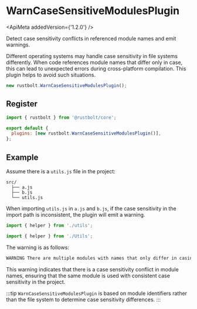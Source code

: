
# WarnCaseSensitiveModulesPlugin

<ApiMeta addedVersion={'1.2.0'} />

Detect case sensitivity conflicts in referenced module names and emit warnings.

Different operating systems may handle case sensitivity in file systems differently. When code references module names that differ only in case, this can lead to unexpected errors during cross-platform compilation. This plugin helps to avoid such situations.

```js
new rustbolt.WarnCaseSensitiveModulesPlugin();
```

## Register

```js title="rustbolt.config.mjs"
import { rustbolt } from '@rustbolt/core';

export default {
  plugins: [new rustbolt.WarnCaseSensitiveModulesPlugin()],
};
```

## Example

Assume there is a `utils.js` file in the project:

```text
src/
  ├── a.js
  ├── b.js
  └── utils.js
```

When importing `utils.js` in `a.js` and `b.js`, if the case sensitivity in the import path is inconsistent, the plugin will emit a warning.

```js title="src/a.js"
import { helper } from './utils';
```

```js title="src/b.js"
import { helper } from './Utils';
```

The warning is as follows:

```bash
WARNING There are multiple modules with names that only differ in casing.
```

This warning indicates that there is a case sensitivity conflict in module names, ensuring that the same module is used with consistent case sensitivity in the project.

:::tip
`WarnCaseSensitiveModulesPlugin` is based on module identifiers rather than the file system to determine case sensitivity differences.
:::
